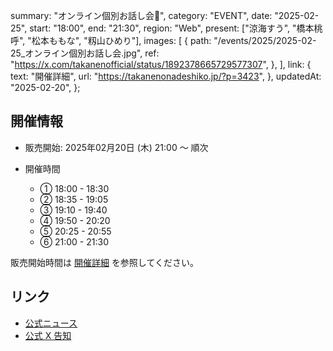   summary: "オンライン個別お話し会📢",
  category: "EVENT",
  date: "2025-02-25",
  start: "18:00",
  end: "21:30",
  region: "Web",
  present: ["涼海すう", "橋本桃呼", "松本ももな", "籾山ひめり"],
  images: [
    {
      path: "/events/2025/2025-02-25_オンライン個別お話し会.jpg",
      ref: "https://x.com/takanenofficial/status/1892378665729577307",
    },
  ],
  link: {
    text: "開催詳細",
    url: "https://takanenonadeshiko.jp/?p=3423",
  },
  updatedAt: "2025-02-20",
};

## 開催情報

- 販売開始: 2025年02月20日 (木) 21:00 〜 順次
- 開催時間

  - ① 18:00 - 18:30
  - ② 18:35 - 19:05
  - ③ 19:10 - 19:40
  - ④ 19:50 - 20:20
  - ⑤ 20:25 - 20:55
  - ⑥ 21:00 - 21:30

販売開始時間は [開催詳細](https://takanenonadeshiko.jp/?p=3423) を参照してください。

## リンク

- [公式ニュース](https://takanenonadeshiko.jp/?p=3423)
- [公式 X 告知](https://x.com/takanenofficial/status/1878411672093855796)
